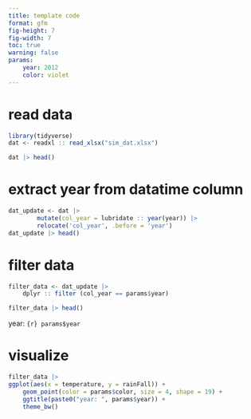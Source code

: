```yaml
---
title: template code 
format: gfm 
fig-height: 7
fig-width: 7
toc: true 
warning: false 
params: 
    year: 2012
    color: violet
---
```



# read data 
```r
library(tidyverse)
dat <- readxl :: read_xlsx("sim_dat.xlsx")

dat |> head()
```

# extract year from datatime column 

```r

dat_update <- dat |> 
        mutate(col_year = lubridate :: year(year)) |> 
        relocate('col_year', .before = 'year') 
dat_update |> head()

```





# filter data 

```r
filter_data <- dat_update |> 
    dplyr :: filter (col_year == params$year)

filter_data |> head() 

```

year: `{r} params$year`


# visualize 

```r
filter_data |> 
ggplot(aes(x = temperature, y = rainFall)) + 
    geom_point(color = params$color, size = 4, shape = 19) + 
    ggtitle(paste0("year: ", params$year)) + 
    theme_bw() 
```

